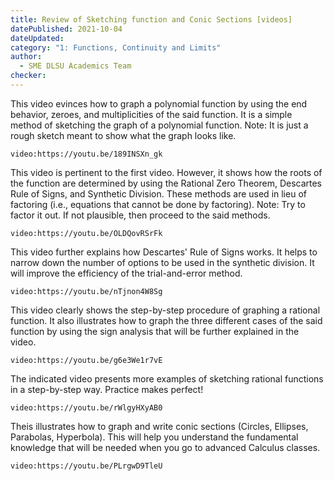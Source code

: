 ```yaml
---
title: Review of Sketching function and Conic Sections [videos]
datePublished: 2021-10-04
dateUpdated: 
category: "1: Functions, Continuity and Limits"
author: 
  - SME DLSU Academics Team
checker: 
---
```


This video evinces how to graph a polynomial function by using the end behavior, zeroes, and multiplicities of the said function. It is a simple method of sketching the graph of a polynomial function. Note: It is just a rough sketch meant to show what the graph looks like. 

`video:https://youtu.be/189INSXn_gk`

This video is pertinent to the first video. However, it shows how the roots of the function are determined by using the Rational Zero Theorem, Descartes Rule of Signs, and Synthetic Division. These methods are used in lieu of factoring (i.e., equations that cannot be done by factoring).
Note: Try to factor it out. If not plausible, then proceed to the said methods. 

`video:https://youtu.be/OLDQovRSrFk`

This video further explains how Descartes' Rule of Signs works. It helps to narrow down the number of options to be used in the synthetic division. It will improve the efficiency of the trial-and-error method. 

`video:https://youtu.be/nTjnon4W8Sg`

This video clearly shows the step-by-step procedure of graphing a rational function. It also illustrates how to graph the three different cases of the said function by using the sign analysis that will be further explained in the video. 

`video:https://youtu.be/g6e3We1r7vE`

The indicated video presents more examples of sketching rational functions in a step-by-step way. Practice makes perfect! 

`video:https://youtu.be/rWlgyHXyAB0`

Theis illustrates how to graph and write conic sections (Circles, Ellipses, Parabolas, Hyperbola). This will help you understand the fundamental knowledge that will be needed when you go to advanced Calculus classes.

`video:https://youtu.be/PLrgwD9TleU`